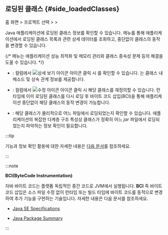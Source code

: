 ## 로딩된 클래스 {#side_loadedClasses}

홈 화면 &gt; 프로젝트 선택 &gt; <Cmdname sid="side_agentsConfiguration" className="uitext" /> &gt; <Cmdname sid="side_loadedClasses" className="uitext" />

<ImgLang img='ipa-loaded-class-java.png' desc='로딩된 클래스' />

Java 애플리케이션에 로딩된 클래스 정보를 확인할 수 있습니다. <Cmdname sid="side_loadedClasses" className="uitext" /> 메뉴를 통해 애플리케이션에서 로딩된 클래스 목록과 관련 상세 데이터를 조회하고, 중단없이 클래스의 동작을 변경할 수 있습니다.

{/* <Cmdname sid="side_loadedClasses" className="uitext" /> 메뉴는 애플리케이션 성능 최적화 및 메모리 관리와 클래스 종속성 문제 등의 해결을 도울 수 있습니다. */}

* <Cmdname sid="TTL08085" className="uitext" />: <Cmdname sid="bsm_button_show" className="uitext" /> 컬럼에서 ![상세 보기 아이콘](/img/ico-detail-view-gr.svg) 아이콘 클릭 시 <Cmdname sid="TTL08085" className="uitext" />를 확인할 수 있습니다. <Cmdname sid="TTL08085" className="uitext" />는 클래스 내 메소드 및 상속 관계 정보를 제공합니다. 

* <Cmdname sid="redefine" className="uitext" />: <Cmdname sid="redefine" className="uitext" /> 컬럼에서 ![수정 아이콘](/img/ico-edit.svg) 아이콘 클릭 시 해당 클래스를 재정의할 수 있습니다. 런타임에 이미 로딩된 클래스를 다시 로딩 후 바이트 코드 삽입(BCI)을 통해 애플리케이션 중단없이 해당 클래스의 동작 변경이 가능합니다. 

* <Cmdname sid="resource" className="uitext" />: 해당 클래스가 물리적으로 어느 파일에서 로딩되었는지 확인할 수 있습니다. 애플리케이션의 복잡한 다계층 구조 특성상 클래스가 정확히 어느 *jar* 파일에서 로딩되었는지 파악하는 <Cmdname sid="resource" className="uitext" /> 정보 확인이 필요합니다.

:::tip

<Cmdname sid="redefine" className="uitext" /> 기능과 <Cmdname sid="resource" className="uitext" /> 정보 확인 활용에 대한 자세한 내용은 [다음 문서](../best-practice-guides/about-instance-performance-analysis#advanced-use-loaded-classes)를 참조하세요. 

:::

:::note 

**BCI(ByteCode Instrumentation)**

자바 바이트 코드는 플랫폼 독립적인 중간 코드로 JVM에서 실행됩니다. **BCI** 즉 바이트 코드 삽입은 소스 파일 수정 없이 런타임 또는 빌드 타임에 바이트 코드를 동적으로 변경하여 추가 기능을 구현하는 기술입니다. 자세한 내용은 다음 문서를 참조하세요. 

* [Java SE Specifications](https://docs.oracle.com/javase/specs/)

* [Java Package Summary](https://docs.oracle.com/en/java/javase/21/docs/api/java.instrument/java/lang/instrument/package-summary.html)

:::